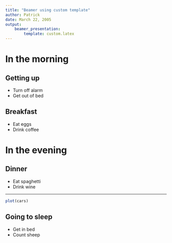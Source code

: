 ```yaml
---
title: "Beamer using custom template"
author: Patrick
date: March 22, 2005
output: 
    beamer_presentation:
        template: custom.latex
---
```


# In the morning

## Getting up

- Turn off alarm
- Get out of bed

## Breakfast

- Eat eggs
- Drink coffee

# In the evening

## Dinner

- Eat spaghetti
- Drink wine

---

```r
plot(cars)
```

## Going to sleep

- Get in bed
- Count sheep